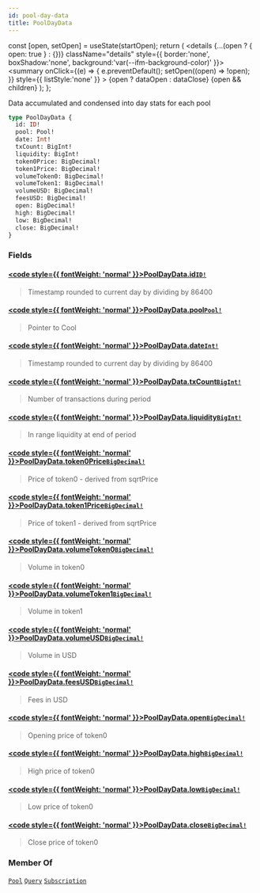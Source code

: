 ```yaml
---
id: pool-day-data
title: PoolDayData
---
```









  const [open, setOpen] = useState(startOpen);
  return (
    <details {...(open ? { open: true } : {})} className="details" style={{ border:'none', boxShadow:'none', background:'var(--ifm-background-color)' }}>
      <summary
        onClick={(e) => {
          e.preventDefault();
          setOpen((open) => !open);
        }}
        style={{ listStyle:'none' }}
      >
      {open ? dataOpen : dataClose}
      </summary>
      {open && children}
    </details>
  );
};








 Data accumulated and condensed into day stats for each pool 


```graphql
type PoolDayData {
  id: ID!
  pool: Pool!
  date: Int!
  txCount: BigInt!
  liquidity: BigInt!
  token0Price: BigDecimal!
  token1Price: BigDecimal!
  volumeToken0: BigDecimal!
  volumeToken1: BigDecimal!
  volumeUSD: BigDecimal!
  feesUSD: BigDecimal!
  open: BigDecimal!
  high: BigDecimal!
  low: BigDecimal!
  close: BigDecimal!
}
```




### Fields

#### [<code style={{ fontWeight: 'normal' }}>PoolDayData.<b>id</b></code>](#)<Bullet />[`ID!`](/docs/subgraph-generated/types/scalars/id) <Badge class="badge badge--secondary" text="non-null"/> <Badge class="badge badge--secondary" text="scalar"/> 
> 
> 
>  Timestamp rounded to current day by dividing by 86400 
> 

#### [<code style={{ fontWeight: 'normal' }}>PoolDayData.<b>pool</b></code>](#)<Bullet />[`Pool!`](/docs/subgraph-generated/types/objects/pool) <Badge class="badge badge--secondary" text="non-null"/> <Badge class="badge badge--secondary" text="object"/> 
> 
> 
>  Pointer to Cool 
> 

#### [<code style={{ fontWeight: 'normal' }}>PoolDayData.<b>date</b></code>](#)<Bullet />[`Int!`](/docs/subgraph-generated/types/scalars/int) <Badge class="badge badge--secondary" text="non-null"/> <Badge class="badge badge--secondary" text="scalar"/> 
> 
> 
>  Timestamp rounded to current day by dividing by 86400 
> 

#### [<code style={{ fontWeight: 'normal' }}>PoolDayData.<b>txCount</b></code>](#)<Bullet />[`BigInt!`](/docs/subgraph-generated/types/scalars/big-int) <Badge class="badge badge--secondary" text="non-null"/> <Badge class="badge badge--secondary" text="scalar"/> 
> 
> 
>  Number of transactions during period 
> 

#### [<code style={{ fontWeight: 'normal' }}>PoolDayData.<b>liquidity</b></code>](#)<Bullet />[`BigInt!`](/docs/subgraph-generated/types/scalars/big-int) <Badge class="badge badge--secondary" text="non-null"/> <Badge class="badge badge--secondary" text="scalar"/> 
> 
> 
>  In range liquidity at end of period 
> 

#### [<code style={{ fontWeight: 'normal' }}>PoolDayData.<b>token0Price</b></code>](#)<Bullet />[`BigDecimal!`](/docs/subgraph-generated/types/scalars/big-decimal) <Badge class="badge badge--secondary" text="non-null"/> <Badge class="badge badge--secondary" text="scalar"/> 
> 
> 
>  Price of token0 - derived from sqrtPrice 
> 

#### [<code style={{ fontWeight: 'normal' }}>PoolDayData.<b>token1Price</b></code>](#)<Bullet />[`BigDecimal!`](/docs/subgraph-generated/types/scalars/big-decimal) <Badge class="badge badge--secondary" text="non-null"/> <Badge class="badge badge--secondary" text="scalar"/> 
> 
> 
>  Price of token1 - derived from sqrtPrice 
> 

#### [<code style={{ fontWeight: 'normal' }}>PoolDayData.<b>volumeToken0</b></code>](#)<Bullet />[`BigDecimal!`](/docs/subgraph-generated/types/scalars/big-decimal) <Badge class="badge badge--secondary" text="non-null"/> <Badge class="badge badge--secondary" text="scalar"/> 
> 
> 
>  Volume in token0 
> 

#### [<code style={{ fontWeight: 'normal' }}>PoolDayData.<b>volumeToken1</b></code>](#)<Bullet />[`BigDecimal!`](/docs/subgraph-generated/types/scalars/big-decimal) <Badge class="badge badge--secondary" text="non-null"/> <Badge class="badge badge--secondary" text="scalar"/> 
> 
> 
>  Volume in token1 
> 

#### [<code style={{ fontWeight: 'normal' }}>PoolDayData.<b>volumeUSD</b></code>](#)<Bullet />[`BigDecimal!`](/docs/subgraph-generated/types/scalars/big-decimal) <Badge class="badge badge--secondary" text="non-null"/> <Badge class="badge badge--secondary" text="scalar"/> 
> 
> 
>  Volume in USD 
> 

#### [<code style={{ fontWeight: 'normal' }}>PoolDayData.<b>feesUSD</b></code>](#)<Bullet />[`BigDecimal!`](/docs/subgraph-generated/types/scalars/big-decimal) <Badge class="badge badge--secondary" text="non-null"/> <Badge class="badge badge--secondary" text="scalar"/> 
> 
> 
>  Fees in USD 
> 

#### [<code style={{ fontWeight: 'normal' }}>PoolDayData.<b>open</b></code>](#)<Bullet />[`BigDecimal!`](/docs/subgraph-generated/types/scalars/big-decimal) <Badge class="badge badge--secondary" text="non-null"/> <Badge class="badge badge--secondary" text="scalar"/> 
> 
> 
>  Opening price of token0 
> 

#### [<code style={{ fontWeight: 'normal' }}>PoolDayData.<b>high</b></code>](#)<Bullet />[`BigDecimal!`](/docs/subgraph-generated/types/scalars/big-decimal) <Badge class="badge badge--secondary" text="non-null"/> <Badge class="badge badge--secondary" text="scalar"/> 
> 
> 
>  High price of token0 
> 

#### [<code style={{ fontWeight: 'normal' }}>PoolDayData.<b>low</b></code>](#)<Bullet />[`BigDecimal!`](/docs/subgraph-generated/types/scalars/big-decimal) <Badge class="badge badge--secondary" text="non-null"/> <Badge class="badge badge--secondary" text="scalar"/> 
> 
> 
>  Low price of token0 
> 

#### [<code style={{ fontWeight: 'normal' }}>PoolDayData.<b>close</b></code>](#)<Bullet />[`BigDecimal!`](/docs/subgraph-generated/types/scalars/big-decimal) <Badge class="badge badge--secondary" text="non-null"/> <Badge class="badge badge--secondary" text="scalar"/> 
> 
> 
>  Close price of token0 
> 





### Member Of

[`Pool`](/docs/subgraph-generated/types/objects/pool)  <Badge class="badge badge--secondary" text="object"/><Bullet />[`Query`](/docs/subgraph-generated/types/objects/query)  <Badge class="badge badge--secondary" text="object"/><Bullet />[`Subscription`](/docs/subgraph-generated/types/objects/subscription)  <Badge class="badge badge--secondary" text="object"/>

